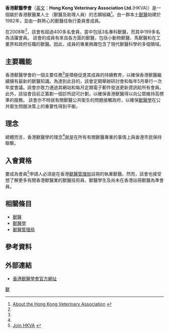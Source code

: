 '''香港獸醫學會'''（[[英文|英文]]：'''Hong Kong Veterinary Association Ltd.'''(HKVA)）是一個屬於香港獸醫業人士（獸醫及助理人員）的志願組織<ref name="#1">[http://www.hkva.org/introduction.htm About the Hong Kong Veterinary Association] {{webarchive|url=https://web.archive.org/web/20100724065527/http://hkva.org/introduction.htm |date=2010-07-24 }}</ref>。由一群本土[[獸醫|獸醫]]始建於1982年，並由一群熱心的獸醫任執行委員會成員。

在2008年<ref name="#1"/>，該會有超過400多名會員，當中包括3名專科獸醫，而其中199多名為活躍會員。 該會的成員有來自各方面的獸醫，包括小動物獸醫、馬獸醫和在工業界和政府任職的獸醫。因此，成員的專業興趣包含了現代獸醫科學的多個領域。 

==主要職能==
香港獸醫學會的一個主要任務<ref name="#1"/>是積極促進其成員的持續教育，以確保香港獸醫繼續擁有最新的獸醫知識。為達到此目的，該會定期舉辦研討會和每年5月舉行一次年度會議。該會亦致力通過其網站和每月定期電子郵件發送更新資訊給所有會員。此外，該協會目前正籌劃一個診所認可計劃，以確保香港獸醫得以向公眾維持高標準的服務。 該會亦不時就有關獸醫公共衛生的問題接觸政府，以確保[[獸醫學|獸醫學]]在公共衛生問題決策上的重要性得到平衡。 

==理念==
總體而言，香港獸醫學的理念<ref name="#1"/>就是在所有有關獸醫專業的事情上與香港市民保持聯繫。

==入會資格==

要成為會員<ref>[http://www.hkva.org/join.htm Join HKVA] {{webarchive|url=https://web.archive.org/web/20100813032739/http://www.hkva.org/join.htm |date=2010-08-13 }}</ref>申請人必須是在香港[[獸醫管理局|獸醫管理局]]註冊的執業獸醫。然而，該會也接受想了解更多有關香港獸醫業的獸醫技術員、獸醫學生及尚未在香港註冊獸醫為準會員。

== 相關條目 ==
* [[獸醫|獸醫]]
* [[獸醫學|獸醫學]]
* [[獸醫管理局|獸醫管理局]]

==參考資料==
<div class="references-small">
<references></references>
</div>

== 外部連結 ==
* [http://www.hkva.org/index.asp 香港獸醫學會官方網址]

{{HK-soc-stub}}

[[Category:香港專業團體|獸]]